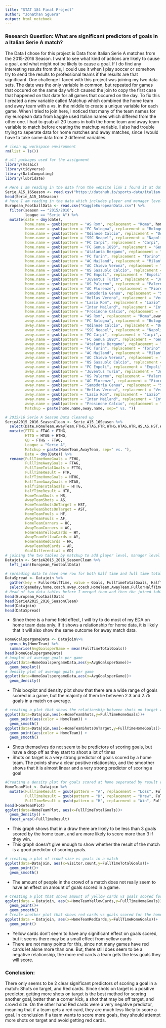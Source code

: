 ```yaml
---
title: "STAT 184 Final Project" 
author: "Jonathan Sguera"
output: html_notebook
---
```

### Research Question: What are significant predictors of goals in a Italian Serie A match?
The Data I chose for this project is Data from Italian Serie A matches from the 2015-2016 Season. I want to see what kind of actions are likely to cause a goal, and what might not be likely to cause a goal. If I do find any interesting results from this, I could use it when I play soccer or somehow try to send the results to professional teams if the results are that significant. One challenge I faced with this project was joining my two data sets. The date was the only variable in common, but repeated for games that occured on the same day which caused the join to copy the first case that happened on that date for all games that occured on the day. To fix this I created a new variable called Matchup which combined the home team and away team with a vs. in the middle to create a unique variable for each game. When I tried to join here, I noticed that many of the team names for my european data from kaggle used Italian names which differed from the other one. I had to gsub all 20 teams in both the home team and away team variable to match before creating the matchup variable. I also had trouble trying to seperate data for home matches and away matches, since I would have to take some data from 2 different variables.
```r
# clean up workspace environment
rm(list = ls())

# all packages used for the assignment
library(mosaic)
library(tidyverse)
library(DataComputing)
library(lubridate)
```

```r
# Here I am reading in the data from the website link I found it at datahub.io, I have taken the data from teh 2015-2016 season
Serie_A15_16Season <- read.csv("https://datahub.io/sports-data/italian-serie-a/r/season-1516.csv")
head(Serie_A15_16Season)
# here I am reading in the data which includes player and manager level, but filtering for only the 2015/16 season and for italian Serie A league. Then I used gsub to switch the names for teams to be the same as Serie_A15_16Season. I also added a matchup variable which combines home and away teams in a game to make a matchup of the 2 teams variable, which will be used to join the data later
European_FootballData <- read.csv("KaggleEuropeanData.csv") %>%
  filter(season == "2015/2016",
         league == "Serie A") %>%
  mutate(date = dmy(date),
         home.name = gsub(pattern = "AS Rom", replacement = "Roma", home.name),
         home.name = gsub(pattern = "FC Bologna", replacement = "Bologna", home.name),
         home.name = gsub(pattern = "Udinese Calcio", replacement = "Udinese",home.name),
         home.name = gsub(pattern = "SSC Neapel", replacement = "Napoli", home.name),
         home.name = gsub(pattern = "FC Carpi", replacement = "Carpi", home.name),
         home.name = gsub(pattern = "FC Genua 1893", replacement = "Genoa",home.name),
         home.name = gsub(pattern = "Atalanta Bergamo", replacement = "Atalanta",home.name),
         home.name = gsub(pattern = "FC Turin", replacement = "Torino", home.name),
         home.name = gsub(pattern = "AC Mailand", replacement = "Milan", home.name),
         home.name = gsub(pattern = "AC Chievo Verona", replacement = "Chievo",home.name),
         home.name = gsub(pattern = "US Sassuolo Calcio", replacement = "Sassuolo", home.name),
         home.name = gsub(pattern = "FC Empoli", replacement = "Empoli", home.name),
         home.name = gsub(pattern = "Juventus Turin", replacement = "Juventus", home.name),
         home.name = gsub(pattern = "US Palermo", replacement = "Palermo",home.name),
         home.name = gsub(pattern = "AC Florenze", replacement = "Fiorentina",home.name),
         home.name = gsub(pattern = "Sampdoria Genua", replacement = "Sampdoria",home.name),
         home.name = gsub(pattern = "Hellas Verona", replacement = "Verona",home.name),
         home.name = gsub(pattern = "Lazio Rom", replacement = "Lazio",home.name),
         home.name = gsub(pattern = "Inter Mailand", replacement = "Inter",home.name),
         home.name = gsub(pattern = "Frosinone Calcio", replacement = "Frosinone",home.name),
         away.name = gsub(pattern = "AS Rom", replacement = "Roma",away.name),
         away.name = gsub(pattern = "FC Bologna", replacement = "Bologna",away.name),
         away.name = gsub(pattern = "Udinese Calcio", replacement = "Udinese",away.name),
         away.name = gsub(pattern = "SSC Neapel", replacement = "Napoli",away.name),
         away.name = gsub(pattern = "FC Carpi", replacement = "Carpi",away.name),
         away.name = gsub(pattern = "FC Genua 1893", replacement = "Genoa",away.name),
         away.name = gsub(pattern = "Atalanta Bergamo", replacement = "Atalanta",away.name),
         away.name = gsub(pattern = "FC Turin", replacement = "Torino",away.name),
         away.name = gsub(pattern = "AC Mailand", replacement = "Milan",away.name),
         away.name = gsub(pattern = "AC Chievo Verona", replacement = "Chievo",away.name),
         away.name = gsub(pattern = "US Sassuolo Calcio", replacement = "Sassuolo",away.name),
         away.name = gsub(pattern = "FC Empoli", replacement = "Empoli",away.name),
         away.name = gsub(pattern = "Juventus Turin", replacement = "Juventus",away.name),
         away.name = gsub(pattern = "US Palermo", replacement = "Palermo",away.name),
         away.name = gsub(pattern = "AC Florenze", replacement = "Fiorentina",away.name),
         away.name = gsub(pattern = "Sampdoria Genua", replacement = "Sampdoria",away.name),
         away.name = gsub(pattern = "Hellas Verona", replacement = "Verona",away.name),
         away.name = gsub(pattern = "Lazio Rom", replacement = "Lazio",away.name),
         away.name = gsub(pattern = "Inter Mailand", replacement = "Inter",away.name),
         away.name = gsub(pattern = "Frosinone Calcio", replacement = "Frosinone",away.name),
         Matchup = paste(home.name,away.name, sep=" vs. ")) 

# 2015/16 Serie A Season Data cleaned up
SerieA2015_2016_SeasonClean <- Serie_A15_16Season %>%
  select(Date,HomeTeam,AwayTeam,FTHG,FTAG,FTR,HTHG,HTAG,HTR,HS,AS,HST,AST,HF,AF,HC,AC,HY,AY,HR,AR) %>%
  mutate(FTTG = FTAG + FTHG,
         HTTG = HTAG + HTHG,
         GD = FTHG - FTAG,
         League = "Serie A",
         Matchup = paste(HomeTeam,AwayTeam, sep=" vs. "),
         Date = dmy(Date)) %>%
  rename(FullTimeHomeGoals = FTHG, 
         FullTimeAwayGoals = FTAG,
         FullTimeTotalGoals = FTTG,
         FullTimeResult = FTR,
         HalfTimeHomeGoals = HTHG,
         HalfTimeAwayGoals = HTAG,
         HalfTimeTotalGoals = HTTG,
         HalfTimeResult = HTR,
         HomeTeamShots = HS,
         AwayTeamShots = AS,
         HomeTeamShotsOnTarget = HST,
         AwayTeamShotsOnTarget = AST,
         HomeTeamFouls = HF,
         AwayTeamFouls = AF,
         HomeTeamCorners = HC,
         AwayTeamCorners = AC,
         HomeTeamYellowCards = HY,
         AwayTeamYellowCards = AY,
         HomeTeamRedCards = HR,
         AwayTeamRedCards = AR,
         GoalDifferential = GD)
# joining the two tables by matchup to add player level, manager level and more variables
Datajoin <- SerieA2015_2016_SeasonClean %>%
  left_join(European_FootballData)

# spreading data to have one row for both half time and full time total goals in a game
DataSpread <- Datajoin %>%
  gather(key = FullorHalfTime, value = Goals, FullTimeTotalGoals, HalfTimeTotalGoals) %>%
  select(gameday,home.coach,away.coach,HomeTeam,AwayTeam,FullorHalfTime,Goals) 
# Head of two data tables before I merged them and then the joined table as well as the narrow spread
head(European_FootballData)
head(SerieA2015_2016_SeasonClean)
head(Datajoin)
head(DataSpread)
```
* Since there is a home field effect, I will try to do most of my EDA on home team data only. If it shows a relationship for home data, it is likely that it will also show the same outcome for away match data. 
```r
HomeGoalspergameData <- Datajoin%>%
  group_by(HomeTeam) %>%
  summarise(AvgGoalsperGame = mean(FullTimeTotalGoals))
head(HomeGoalspergameData)
# boxplot of average goals per game
ggplot(data=HomeGoalspergameData,aes(y=AvgGoalsperGame))+
  geom_boxplot()
# density plot of average goals per game
ggplot(data=HomeGoalspergameData,aes(x=AvgGoalsperGame))+
  geom_density()

```
* This boxplot and density plot show that there are a wide range of goals scored in a game, but the majority of them lie between 2.3 and 2.75 goals in a match on average.
```r
# creating a plot that shows the relationship between shots on target and goals for the home team
ggplot(data=Datajoin,aes(x=HomeTeamShots,y=FullTimeHomeGoals))+
  geom_point(aes(color = HomeTeam)) + 
  geom_smooth()
ggplot(data=Datajoin,aes(x=HomeTeamShotsOnTarget,y=FullTimeHomeGoals))+
  geom_point(aes(color = HomeTeam)) + 
  geom_smooth()
```
* Shots themselves do not seem to be predictors of scoring goals, but have a drop off as they start to shoot a lot of times
* Shots on target is a very strong predictor of goals scored by a home team. The points show a clear positive relationship, and the smoother shows that it is almost linear and a very strong predictor of scoring a goal
```r
#Creating a density plot for goals scored at home seperated by result of the match
HomeTeamPlot <- Datajoin %>%
  mutate(FullTimeResult = gsub(pattern = "A", replacement = "Loss", FullTimeResult),
         FullTimeResult = gsub(pattern = "D", replacement = "Draw", FullTimeResult),
         FullTimeResult = gsub(pattern = "H", replacement = "Win", FullTimeResult))
head(HomeTeamPlot)
ggplot(data=HomeTeamPlot, aes(x=FullTimeTotalGoals))+
  geom_density() +
  facet_wrap(~FullTimeResult)
```
* This graph shows that in a draw there are likely to be less than 3 goals scored by the home team, and are more likely to score more than 3 if they win.
* This graph doesn't give enough to show whether the result of the match is a good predictor of scoring goals. 
```r
# creating a plot of crowd size vs goals in a match
ggplot(data=Datajoin, aes(x=visitor.count,y=FullTimeTotalGoals))+
  geom_point()+
  geom_smooth()
```
* The amount of people in the crowd of a match does not really seem to have an effect on amount of goals scored in a game.
```r
# Creating a plot that shows amount of yellow cards vs goals scored for the home team
ggplot(data = Datajoin, aes(x=HomeTeamYellowCards,y=FullTimeHomeGoals))+
  geom_point()+
  geom_smooth()
# Create another plot that shows red cards vs goals scored for the home team
ggplot(data = Datajoin, aes(x=HomeTeamRedCards,y=FullTimeHomeGoals))+
  geom_point()
```
* Yellow cards don't seem to have any significant effect on goals scored, but it seems there may be a small effect from yellow cards
* There are not many points for this, since not many games have red cards let alone more than one. But, there still does seem to be a negative relationship, the more red cards a team gets the less goals they will score.

### Conclusion:
There only seems to be 2 clear significant predictors of scoring a goal in a match: Shots on target, and Red cards. Since shots on target is a positive predictor, getting more shots on target is the best method for scoring another goal, better than a corner kick, a shot that may be off target, and crowd size. On the other hand Red cards were a very negative predictor, meaning that if a team gets a red card, they are much less likely to score a goal. In conclusion if a team wants to score more goals, they should attempt more shots on target and avoid getting red cards. 

